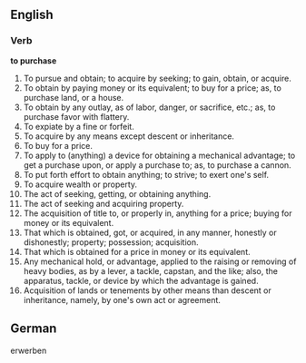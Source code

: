 ==English==

===Verb===

'''to purchase'''

#To pursue and obtain; to acquire by seeking; to gain, obtain, or acquire.
#To obtain by paying money or its equivalent; to buy for a price; as, to purchase land, or a house.
#To obtain by any outlay, as of labor, danger, or sacrifice, etc.; as, to purchase favor with flattery.
#To expiate by a fine or forfeit.
#To acquire by any means except descent or inheritance.
#To buy for a price.
#To apply to (anything) a device for obtaining a mechanical advantage; to get a purchase upon, or apply a purchase to; as, to purchase a cannon.
#To put forth effort to obtain anything; to strive; to exert one's self.
#To acquire wealth or property.
#The act of seeking, getting, or obtaining anything.
#The act of seeking and acquiring property.
#The acquisition of title to, or properly in, anything for a price; buying for money or its equivalent.
#That which is obtained, got, or acquired, in any manner, honestly or dishonestly; property; possession; acquisition.
#That which is obtained for a price in money or its equivalent.
#Any mechanical hold, or advantage, applied to the raising or removing of heavy bodies, as by a lever, a tackle, capstan, and the like; also, the apparatus, tackle, or device by which the advantage is gained.
#Acquisition of lands or tenements by other means than descent or inheritance, namely, by one's own act or agreement.

==German==

erwerben